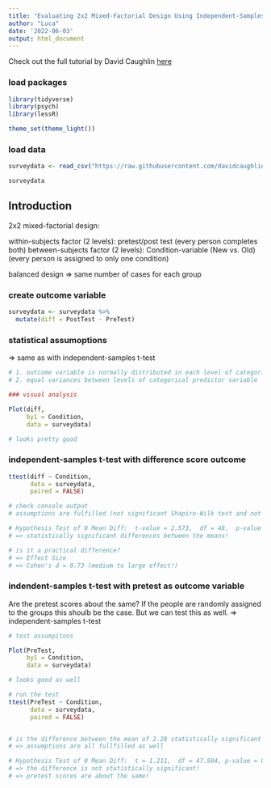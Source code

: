 ```yaml
---
title: "Evaluating 2x2 Mixed-Factorial Design Using Independent-Samples t-Test in R"
author: "Luca"
date: '2022-06-03'
output: html_document
---
```


Check out the full tutorial by David Caughlin [here](https://www.youtube.com/watch?v=yoPGwvUzjgQ&list=PLKkRkURCtPjCJOZHskCoyJCPb8wMDs2CW&index=23)


### load packages

```r
library(tidyverse)
library(psych)
library(lessR)

theme_set(theme_light())
```

### load data

```r
surveydata <- read_csv("https://raw.githubusercontent.com/davidcaughlin/R-Tutorial-Data-Files/master/TrainingEvaluation_PrePostControl.csv")

surveydata
```


## Introduction

2x2 mixed-factorial design:

within-subjects factor (2 levels): pretest/post test (every person completes both)
between-subjects factor (2 levels): Condition-variable (New vs. Old) (every person is assigned to only one condition)

balanced design => same number of cases for each group


### create outcome variable
```r
surveydata <- surveydata %>% 
  mutate(diff = PostTest - PreTest)
```



### statistical assumoptions
=> same as with independent-samples t-test

```r
# 1. outcome variable is normally distributed in each level of categorical predictor variable
# 2. equal variances between levels of categorical predictor variable

### visual analysis

Plot(diff, 
     by1 = Condition,
     data = surveydata)

# looks pretty good 
```


### independent-samples t-test with difference score outcome

```r
ttest(diff ~ Condition,
      data = surveydata,
      paired = FALSE)

# check console output
# assumptions are fulfilled (not significant Shapiro-Wilk test and not significant Levene's test)! 

# Hypothesis Test of 0 Mean Diff:  t-value = 2.573,  df = 48,  p-value = 0.013
# => statistically significant differences between the means!

# is it a practical difference?
# => Effect Size
# => Cohen's d = 0.73 (medium to large effect!)
```


### indendent-samples t-test with pretest as outcome variable

Are the pretest scores about the same? If the people are randomly assigned to the groups this shoulb be the case. But we can test this as well.
=> independent-samples t-test

```r
# test assumpitons

Plot(PreTest, 
     by1 = Condition,
     data = surveydata)

# looks good as well

# run the test
ttest(PreTest ~ Condition,
      data = surveydata,
      paired = FALSE)


# is the difference between the mean of 2.28 statistically significant or due to chance?
# => assumptions are all fullfilled as well

# Hypothesis Test of 0 Mean Diff:  t = 1.211,  df = 47.984, p-value = 0.232
# => the difference is not statistically significant!
# => pretest scores are about the same!
```


